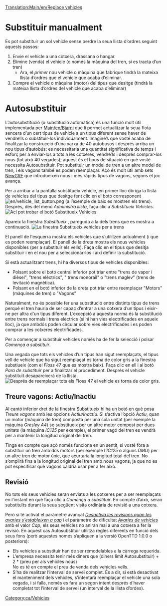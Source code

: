 [[Translation:Main/en/Replace vehicles]]{{en/-}}{{ca/Tutorial}}
= Substituir manualment =
Es pot substituir un sol vehicle sense perdre la seua llista d’ordres seguint aquests passos:
#Envie el vehicle a una cotxera, drassana o hangar.
#Elimine (venda) el vehicle (o només la màquina del tren, si es tracta d’un tren)
#*Ara, el ''primer'' nou vehicle o màquina que fabrique tindrà la mateixa llista d’ordres que el vehicle que acaba d’eliminar.
#Compre el vehicle o màquina (motor) del tipus que desitge (tindrà la mateixa llista d’ordres del vehicle que acaba d’eliminar)

= Autosubstituir =
L’autosubstitució (o substitució automàtica) és una funció molt útil implementada per [[Main/en/Bjarni]] que li permet actualitzar la seua flota sencera d’un cert tipus de vehicle a un tipus diferent sense haver de vendre’ls o substituir-los individualment. Imagine’s que vosté acaba de finalitzar la construcció d’una xarxa de 40 autobusos i després arriba un nou tipus d’autobús: es necessitaria una quantitat significativa de temps i esforç per a enviar-los a tots a les cotxeres, vendre’ls i després comprar-los nous (tot això 40 vegades); aquest és el tipus de situació en què vosté necessita Autosubstituir. Pot substituir un model de tren a un altre model de tren, i els vagons també es poden reemplaçar. Açò és molt útil amb sets [[Main/ca/NewGRF|NewGRF]] que introdueixen nous i més ràpids tipus de vagons, segons el joc avança.


Per a arribar a la pantalla substitueix vehicle, en primer lloc òbriga la llista de vehicles del tipus que desitge fent clic en el botó corresponent [[File:en/vehicle list button.png]] (a l’exemple de baix es mostren els trens). Després, des del menú ''Administra llista'', faça clic a ''Substitueix Vehicles''.
[[File:ca/ManageList.png|frame|none|Ací pot trobar el botó ''Substitueix Vehicles''.]]

Apareix la finestra ''Substitueix <tipus de vehicle>'', pareguda a la dels trens que es mostra a continuació.
[[File:ca/ReplaceTrain.png|frame|none|La finestra ''Substitueix vehicles'' per a trens]]

El panell de l'esquerra mostra els vehicles que s’utilitzen actualment (i que es poden reemplaçar). El panell de la dreta mostra els nous vehicles disponibles (per a substituir els vells). Faça clic en el tipus que desitja substituir i en el nou per a seleccionar-los i així definir la substitució.

Si està actualitzant trens, hi ha diversos tipus de vehicles disponibles:
*Polsant sobre el botó central inferior pot triar entre "trens de vapor i dièsel", "trens elèctrics", " trens monorail" o "trens maglev" (trens de levitació magnètica).
*Polsant en el botó inferior de la dreta pot triar entre reemplaçar "Motors" (màquines de tren) o "Vagons"

Naturalment, no és possible fer una substitució entre distints tipus de trens perquè el tren hauria de ser capaç d’entrar a una cotxera d’un tipus i eixir-ne per altra d'un tipus diferent. L’excepció a aquesta norma és la substitució entre trens normals i trens elèctrics (si hi han vies electrificades en aqueix lloc), ja que ambdós poden circular sobre vies electrificades i es poden comprar a les cotxeres electrificades.

Per a començar a substituir vehicles només ha de fer la selecció i polsar ''Comença a substituir''.

Una vegada que tots els vehicles d’un tipus han sigut reemplaçats, el tipus vell de vehicle que ha sigut reemplaçat es torna de color gris a la finestra substiueix (com el ''Floss 47'' que es mostra baix). Faça clic en ell i al botó ''Para de substituir'' per a finalitzar el procediment. Després el vehicle substituït desapareixerà de la llista.
[[File:ca/ReplaceTrain2.png|frame|none|Després de reemplaçar tots els ''Floss 47'' el vehicle es torna de color gris.]]

==Treure vagons: Actiu/Inactiu==
Al cantó inferior dret de la finestra Substitueix hi ha un botó en què posa ''Treure vagons'' amb les opcions ''Actiu/Inactiu''. Si s’activa l’opció ''Actiu'', quan un motor (màquina de tren) composta per una sola unitat (per exemple la màquina ''Gresley A4'') se substitueix per un altre motor compost per dues unitats (la màquina ''IC125'' per exemple), el primer vagó del tren es vendrà per a mantenir la longitud original del tren.

Tinga en compte que açò només funciona en un sentit, si vosté fóra a substituir un tren amb dos motors (per exemple l'''IC125'' o alguns ''DMU'') per un altre tren de motor únic, que acurtaria la longitud total del tren. No s’omplirà fins a la longitud original del tren amb nous vagons, ja que no es pot especificar què vagons caldria usar per a fer això.

==Revisió==
No tots els seus vehicles seran enviats a les cotxeres per a ser reemplaçats en l’instant en què faça clic a ''Comença a substituir''. En compte d’això, seran substituïts durant la seua següent visita ordinària de revisió a una cotxera.

Però si té activat el paràmetre avançat ''[[Main/en/Paràmetres avançats/Vehicles/Ca#Desactiva les revisions quan les avaries s'estableixen a cap|Desactiva les revisions quan les avaries s'estableixen a cap]]'' i el paràmetre de dificultat ''[[Main/en/Finestra Nivell de dificultat/Ca#Avaries de vehicles|Avaries de vehicles]]'' amb el valor ''Cap'', els seus vehicles no aniran mai a una cotxera a fer la revisió. En aquest cas Autosubstituir utilitza regles diferents en funció dels seus fons (però aquestes només s’apliquen a la versió OpenTTD 1.0.0 o posteriors):
* Els vehicles a substituir han de ser remodelables a la càrrega requerida.
* L’empresa necessita tenir més diners que (diners límit Autosubstituir) + 2 * (preu per als vehicles nous)<br/> No es té en compte el preu de venda dels vehicles vells.
* S’ha de realitzar l’interval de servei complet. És a dir, si està desactivat el manteniment dels vehicles, s’intentarà reemplaçar el vehicle una sola vegada, i si falla, només es farà un segon intent després d’haver completat tot l’interval de servei (un interval de la llista d’ordes).

[[Category:ca/Vehicles]]
